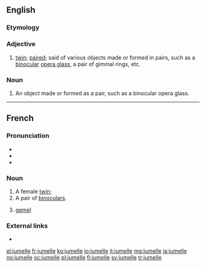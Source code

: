 ==English==

===Etymology===
{{etyl|fr|en}}

===Adjective===
{{en-adj|-}}

# [[twin]]; [[paired]]; said of various objects made or formed in pairs, such as a [[binocular]] [[opera glass]], a pair of gimmal rings, etc.

===Noun===
{{en-noun}}

# An object made or formed as a pair, such as a binocular opera glass.

----

==French==

===Pronunciation===
* {{IPA|/ʒy.mɛl/|lang=fr}}
* {{audio|Fr-jumelle.ogg|audio|lang=fr}}
* {{rhymes|ɛl|lang=fr}}

===Noun===
{{fr-noun|f}}

# A female [[twin]]; {{feminine of|jumeau|lang=fr}}
# A pair of [[binoculars]].
# {{context|heraldiccharge|lang=fr}} [[gemel]]

===External links===
* {{R:TLFi}}

[[el:jumelle]]
[[fr:jumelle]]
[[ko:jumelle]]
[[io:jumelle]]
[[it:jumelle]]
[[mg:jumelle]]
[[ja:jumelle]]
[[no:jumelle]]
[[oc:jumelle]]
[[pl:jumelle]]
[[fi:jumelle]]
[[sv:jumelle]]
[[tr:jumelle]]